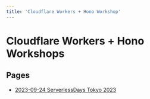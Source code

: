 ```yaml
---
title: 'Cloudflare Workers + Hono Workshop'
---
```


# Cloudflare Workers + Hono Workshops

## Pages

- [2023-09-24 ServerlessDays Tokyo 2023](/20230924)